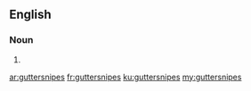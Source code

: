 ==English==

===Noun===
{{head|en|plural}}

# {{plural of|guttersnipe|lang=en|nocat=1}}

[[ar:guttersnipes]]
[[fr:guttersnipes]]
[[ku:guttersnipes]]
[[my:guttersnipes]]
